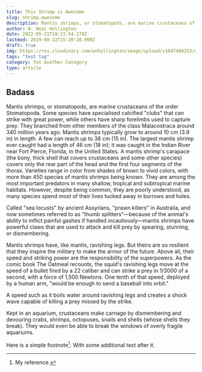 ```yaml
---
title: This Shrimp is Awesome
slug: shrimp-awesome
description: Mantis shrimps, or stomatopods, are marine crustaceans of the order Stomatopoda. Some species have specialised calcified "clubs" that can strike.
author: W. Neal Hollington
date: 2022-05-21T19:23:54.278Z
lastmod: 2019-08-22T15:20:28.000Z
draft: true
img: https://res.cloudinary.com/wnhollington/image/upload/v1647468253/my-gatsby-site/sample.jpg
tags: "test tag"
category: Yet Another Category
type: article
---
```


## Badass

Mantis shrimps, or stomatopods, are marine crustaceans of the order Stomatopoda. Some species have specialised calcified "clubs" that can strike with great power, while others have sharp forelimbs used to capture prey. They branched from other members of the class Malacostraca around 340 million years ago. Mantis shrimps typically grow to around 10 cm (3.9 in) in length. A few can reach up to 38 cm (15 in). The largest mantis shrimp ever caught had a length of 46 cm (18 in); it was caught in the Indian River near Fort Pierce, Florida, in the United States. A mantis shrimp's carapace (the bony, thick shell that covers crustaceans and some other species) covers only the rear part of the head and the first four segments of the thorax. Varieties range in color from shades of brown to vivid colors, with more than 450 species of mantis shrimps being known. They are among the most important predators in many shallow, tropical and subtropical marine habitats. However, despite being common, they are poorly understood, as many species spend most of their lives tucked away in burrows and holes.

Called "sea locusts" by ancient Assyrians, "prawn killers" in Australia, and now sometimes referred to as "thumb splitters"—because of the animal's ability to inflict painful gashes if handled incautiously—mantis shrimps have powerful claws that are used to attack and kill prey by spearing, stunning, or dismembering.

Mantis shrimps have, like mantis, ravishing legs. But theirs are so resilient that they inspire the military to make the armor of the future. Above all, their speed and striking power are the responsibility of the superpowers. As the comic book The Oatmeal recounts, the squid's ravishing legs move at the speed of a bullet fired by a 22 caliber and can strike a prey in 1/3000 of a second, with a force of 1,500 Newtons. One tenth of that speed, deployed by a human arm, "would be enough to send a baseball into orbit."

A speed such as it boils water around ravishing legs and creates a shock wave capable of killing a prey missed by the strike.

Kept in an aquarium, crustaceans make carnage by dismembering and devouring crabs, shrimps, octopuses, snails and shells (whose shells they break). They would even be able to break the windows of overly fragile aquariums.

Here is a simple footnote[^1]. With some additional text after it.

[^1]: My reference.
